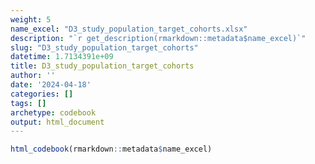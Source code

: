 ```yaml
---
weight: 5
name_excel: "D3_study_population_target_cohorts.xlsx"
description: "`r get_description(rmarkdown::metadata$name_excel)`"
slug: "D3_study_population_target_cohorts"
datetime: 1.7134391e+09
title: D3_study_population_target_cohorts
author: ''
date: '2024-04-18'
categories: []
tags: []
archetype: codebook
output: html_document
---
```


```r
html_codebook(rmarkdown::metadata$name_excel)
```
